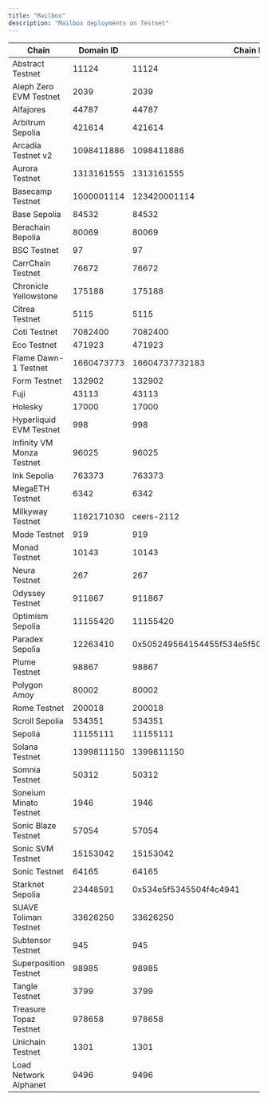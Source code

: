```yaml
---
title: "Mailbox"
description: "Mailbox deployments on Testnet"
---
```


| Chain | Domain ID | Chain ID | Address | Explorer |
|-------|-----------|----------|---------|----------|
| Abstract Testnet | 11124 | 11124 | `0x28f448885bEaaF662f8A9A6c9aF20fAd17A5a1DC` | [explorer.testnet.abs.xyz](https://explorer.testnet.abs.xyz/address/0x28f448885bEaaF662f8A9A6c9aF20fAd17A5a1DC) |
| Aleph Zero EVM Testnet | 2039 | 2039 | `0xDDcFEcF17586D08A5740B7D91735fcCE3dfe3eeD` | [evm-explorer-testnet.alephzero.org](https://evm-explorer-testnet.alephzero.org/address/0xDDcFEcF17586D08A5740B7D91735fcCE3dfe3eeD) |
| Alfajores | 44787 | 44787 | `0xEf9F292fcEBC3848bF4bB92a96a04F9ECBb78E59` | [explorer.celo.org](https://explorer.celo.org/alfajores/address/0xEf9F292fcEBC3848bF4bB92a96a04F9ECBb78E59) |
| Arbitrum Sepolia | 421614 | 421614 | `0x598facE78a4302f11E3de0bee1894Da0b2Cb71F8` | [sepolia.arbiscan.io](https://sepolia.arbiscan.io/address/0x598facE78a4302f11E3de0bee1894Da0b2Cb71F8) |
| Arcadia Testnet v2 | 1098411886 | 1098411886 | `0x33dB966328Ea213b0f76eF96CA368AB37779F065` | [explorer.khalani.network](https://explorer.khalani.network/address/0x33dB966328Ea213b0f76eF96CA368AB37779F065) |
| Aurora Testnet | 1313161555 | 1313161555 | `0x04438ef7622f5412f82915F59caD4f704C61eA48` | [explorer.testnet.aurora.dev](https://explorer.testnet.aurora.dev/address/0x04438ef7622f5412f82915F59caD4f704C61eA48) |
| Basecamp Testnet | 1000001114 | 123420001114 | `0x589C201a07c26b4725A4A829d772f24423da480B` | [basecamp.cloud.blockscout.com](https://basecamp.cloud.blockscout.com/address/0x589C201a07c26b4725A4A829d772f24423da480B) |
| Base Sepolia | 84532 | 84532 | `0x6966b0E55883d49BFB24539356a2f8A673E02039` | [sepolia.basescan.org](https://sepolia.basescan.org/address/0x6966b0E55883d49BFB24539356a2f8A673E02039) |
| Berachain Bepolia | 80069 | 80069 | `0x589C201a07c26b4725A4A829d772f24423da480B` | [bepolia.beratrail.io](https://bepolia.beratrail.io/address/0x589C201a07c26b4725A4A829d772f24423da480B) |
| BSC Testnet | 97 | 97 | `0xF9F6F5646F478d5ab4e20B0F910C92F1CCC9Cc6D` | [testnet.bscscan.com](https://testnet.bscscan.com/address/0xF9F6F5646F478d5ab4e20B0F910C92F1CCC9Cc6D) |
| CarrChain Testnet | 76672 | 76672 | `0x589C201a07c26b4725A4A829d772f24423da480B` | [testnet.carrscan.io](https://testnet.carrscan.io/address/0x589C201a07c26b4725A4A829d772f24423da480B) |
| Chronicle Yellowstone | 175188 | 175188 | `0x589C201a07c26b4725A4A829d772f24423da480B` | [yellowstone-explorer.litprotocol.com](https://yellowstone-explorer.litprotocol.com/address/0x589C201a07c26b4725A4A829d772f24423da480B) |
| Citrea Testnet | 5115 | 5115 | `0xB08d78F439e55D02C398519eef61606A5926245F` | [explorer.testnet.citrea.xyz](https://explorer.testnet.citrea.xyz/address/0xB08d78F439e55D02C398519eef61606A5926245F) |
| Coti Testnet | 7082400 | 7082400 | `0x7FE7EA170cf08A25C2ff315814D96D93C311E692` | [testnet.cotiscan.io](https://testnet.cotiscan.io/address/0x7FE7EA170cf08A25C2ff315814D96D93C311E692) |
| Eco Testnet | 471923 | 471923 | `0x6966b0E55883d49BFB24539356a2f8A673E02039` | [eco-testnet.explorer.caldera.xyz](https://eco-testnet.explorer.caldera.xyz//address/0x6966b0E55883d49BFB24539356a2f8A673E02039) |
| Flame Dawn-1 Testnet | 1660473773 | 16604737732183 | `0x589C201a07c26b4725A4A829d772f24423da480B` | [explorer.flame.dawn-1.astria.org](https://explorer.flame.dawn-1.astria.org/address/0x589C201a07c26b4725A4A829d772f24423da480B) |
| Form Testnet | 132902 | 132902 | `0xDDcFEcF17586D08A5740B7D91735fcCE3dfe3eeD` | [sepolia-explorer.form.network](https://sepolia-explorer.form.network/address/0xDDcFEcF17586D08A5740B7D91735fcCE3dfe3eeD) |
| Fuji | 43113 | 43113 | `0x5b6CFf85442B851A8e6eaBd2A4E4507B5135B3B0` | [testnet.snowtrace.io](https://testnet.snowtrace.io/address/0x5b6CFf85442B851A8e6eaBd2A4E4507B5135B3B0) |
| Holesky | 17000 | 17000 | `0x46f7C5D896bbeC89bE1B19e4485e59b4Be49e9Cc` | [holesky.etherscan.io](https://holesky.etherscan.io/address/0x46f7C5D896bbeC89bE1B19e4485e59b4Be49e9Cc) |
| Hyperliquid EVM Testnet | 998 | 998 | `0x589C201a07c26b4725A4A829d772f24423da480B` | [explorer.hyperlend.finance](https://explorer.hyperlend.finance/address/0x589C201a07c26b4725A4A829d772f24423da480B) |
| Infinity VM Monza Testnet | 96025 | 96025 | `0xDDcFEcF17586D08A5740B7D91735fcCE3dfe3eeD` | N/A |
| Ink Sepolia | 763373 | 763373 | `0xDDcFEcF17586D08A5740B7D91735fcCE3dfe3eeD` | [explorer-sepolia.inkonchain.com](https://explorer-sepolia.inkonchain.com/address/0xDDcFEcF17586D08A5740B7D91735fcCE3dfe3eeD) |
| MegaETH Testnet | 6342 | 6342 | `0xF78deCe5Cf97e1bd61C202A5ba1af33b87454878` | [www.megaexplorer.xyz](https://www.megaexplorer.xyz/address/0xF78deCe5Cf97e1bd61C202A5ba1af33b87454878) |
| Milkyway Testnet | 1162171030 | ceers-2112 | `0x68797065726c616e650000000000000000000000000000000000000000000000` | N/A |
| Mode Testnet | 919 | 919 | `0x589C201a07c26b4725A4A829d772f24423da480B` | [testnet.modescan.io](https://testnet.modescan.io/address/0x589C201a07c26b4725A4A829d772f24423da480B) |
| Monad Testnet | 10143 | 10143 | `0x589C201a07c26b4725A4A829d772f24423da480B` | [explorer.monad-testnet.category.xyz](https://explorer.monad-testnet.category.xyz/address/0x589C201a07c26b4725A4A829d772f24423da480B) |
| Neura Testnet | 267 | 267 | `0x589C201a07c26b4725A4A829d772f24423da480B` | [testnet-blockscout.infra.neuraprotocol.io](https://testnet-blockscout.infra.neuraprotocol.io/address/0x589C201a07c26b4725A4A829d772f24423da480B) |
| Odyssey Testnet | 911867 | 911867 | `0xDDcFEcF17586D08A5740B7D91735fcCE3dfe3eeD` | [odyssey-explorer.ithaca.xyz](https://odyssey-explorer.ithaca.xyz/address/0xDDcFEcF17586D08A5740B7D91735fcCE3dfe3eeD) |
| Optimism Sepolia | 11155420 | 11155420 | `0x6966b0E55883d49BFB24539356a2f8A673E02039` | [sepolia-optimistic.etherscan.io](https://sepolia-optimistic.etherscan.io/address/0x6966b0E55883d49BFB24539356a2f8A673E02039) |
| Paradex Sepolia | 12263410 | 0x505249564154455f534e5f504f54435f5345504f4c4941 | `0x03dfd685b4e799f1a6a947285a4be355acbfc1715b1c7c11d249b8abd1a691d1` | [voyager.testnet.paradex.trade](https://voyager.testnet.paradex.trade/address/0x03dfd685b4e799f1a6a947285a4be355acbfc1715b1c7c11d249b8abd1a691d1) |
| Plume Testnet | 98867 | 98867 | `0xDDcFEcF17586D08A5740B7D91735fcCE3dfe3eeD` | [testnet-explorer.plume.org](https://testnet-explorer.plume.org/address/0xDDcFEcF17586D08A5740B7D91735fcCE3dfe3eeD) |
| Polygon Amoy | 80002 | 80002 | `0x54148470292C24345fb828B003461a9444414517` | [amoy.polygonscan.com](https://amoy.polygonscan.com/address/0x54148470292C24345fb828B003461a9444414517) |
| Rome Testnet | 200018 | 200018 | `0x0b9A4A46f50f91f353B8Aa0F3Ca80E35E253bDd8` | [node1.testnet.romeprotocol.xyz](https://node1.testnet.romeprotocol.xyz:1000/address/0x0b9A4A46f50f91f353B8Aa0F3Ca80E35E253bDd8) |
| Scroll Sepolia | 534351 | 534351 | `0x3C5154a193D6e2955650f9305c8d80c18C814A68` | [sepolia.scrollscan.dev](https://sepolia.scrollscan.dev//address/0x3C5154a193D6e2955650f9305c8d80c18C814A68) |
| Sepolia | 11155111 | 11155111 | `0xfFAEF09B3cd11D9b20d1a19bECca54EEC2884766` | [sepolia.etherscan.io](https://sepolia.etherscan.io/address/0xfFAEF09B3cd11D9b20d1a19bECca54EEC2884766) |
| Solana Testnet | 1399811150 | 1399811150 | `75HBBLae3ddeneJVrZeyrDfv6vb7SMC3aCpBucSXS5aR` | [explorer.solana.com](https://explorer.solana.com?cluster=testnet/address/75HBBLae3ddeneJVrZeyrDfv6vb7SMC3aCpBucSXS5aR) |
| Somnia Testnet | 50312 | 50312 | `0x7d498740A4572f2B5c6b0A1Ba9d1d9DbE207e89E` | [shannon-explorer.somnia.network](https://shannon-explorer.somnia.network/address/0x7d498740A4572f2B5c6b0A1Ba9d1d9DbE207e89E) |
| Soneium Minato Testnet | 1946 | 1946 | `0xDDcFEcF17586D08A5740B7D91735fcCE3dfe3eeD` | [explorer-testnet.soneium.org](https://explorer-testnet.soneium.org/address/0xDDcFEcF17586D08A5740B7D91735fcCE3dfe3eeD) |
| Sonic Blaze Testnet | 57054 | 57054 | `0x589C201a07c26b4725A4A829d772f24423da480B` | [testnet.sonicscan.org](https://testnet.sonicscan.org/address/0x589C201a07c26b4725A4A829d772f24423da480B) |
| Sonic SVM Testnet | 15153042 | 15153042 | `6BaTtWPMpWdA6tHqdT2VbogC4XZ9QV5cNCYpBrx6WP7B` | [explorer.sonic.game](https://explorer.sonic.game/?cluster=testnet.v1/address/6BaTtWPMpWdA6tHqdT2VbogC4XZ9QV5cNCYpBrx6WP7B) |
| Sonic Testnet | 64165 | 64165 | `0xDDcFEcF17586D08A5740B7D91735fcCE3dfe3eeD` | [testnet.soniclabs.com](https://testnet.soniclabs.com/address/0xDDcFEcF17586D08A5740B7D91735fcCE3dfe3eeD) |
| Starknet Sepolia | 23448591 | 0x534e5f5345504f4c4941 | `0x03c725cd6a4463e4a9258d29304bcca5e4f1bbccab078ffd69784f5193a6d792` | [sepolia.voyager.online](https://sepolia.voyager.online/address/0x03c725cd6a4463e4a9258d29304bcca5e4f1bbccab078ffd69784f5193a6d792) |
| SUAVE Toliman Testnet | 33626250 | 33626250 | `0xDDcFEcF17586D08A5740B7D91735fcCE3dfe3eeD` | [explorer.toliman.suave.flashbots.net](https://explorer.toliman.suave.flashbots.net/address/0xDDcFEcF17586D08A5740B7D91735fcCE3dfe3eeD) |
| Subtensor Testnet | 945 | 945 | `0x589C201a07c26b4725A4A829d772f24423da480B` | N/A |
| Superposition Testnet | 98985 | 98985 | `0x6966b0E55883d49BFB24539356a2f8A673E02039` | [testnet-explorer.superposition.so](https://testnet-explorer.superposition.so/address/0x6966b0E55883d49BFB24539356a2f8A673E02039) |
| Tangle Testnet | 3799 | 3799 | `0x87100b0E64B3baBD43F3FCB26A6edc4395e2D9df` | [testnet-explorer.tangle.tools](https://testnet-explorer.tangle.tools//address/0x87100b0E64B3baBD43F3FCB26A6edc4395e2D9df) |
| Treasure Topaz Testnet | 978658 | 978658 | `0x28f448885bEaaF662f8A9A6c9aF20fAd17A5a1DC` | [topaz.treasurescan.io](https://topaz.treasurescan.io/address/0x28f448885bEaaF662f8A9A6c9aF20fAd17A5a1DC) |
| Unichain Testnet | 1301 | 1301 | `0xDDcFEcF17586D08A5740B7D91735fcCE3dfe3eeD` | [unichain-sepolia.blockscout.com](https://unichain-sepolia.blockscout.com/address/0xDDcFEcF17586D08A5740B7D91735fcCE3dfe3eeD) |
| Load Network Alphanet | 9496 | 9496 | `0x589C201a07c26b4725A4A829d772f24423da480B` | [explorer.load.network](https://explorer.load.network/address/0x589C201a07c26b4725A4A829d772f24423da480B) |
